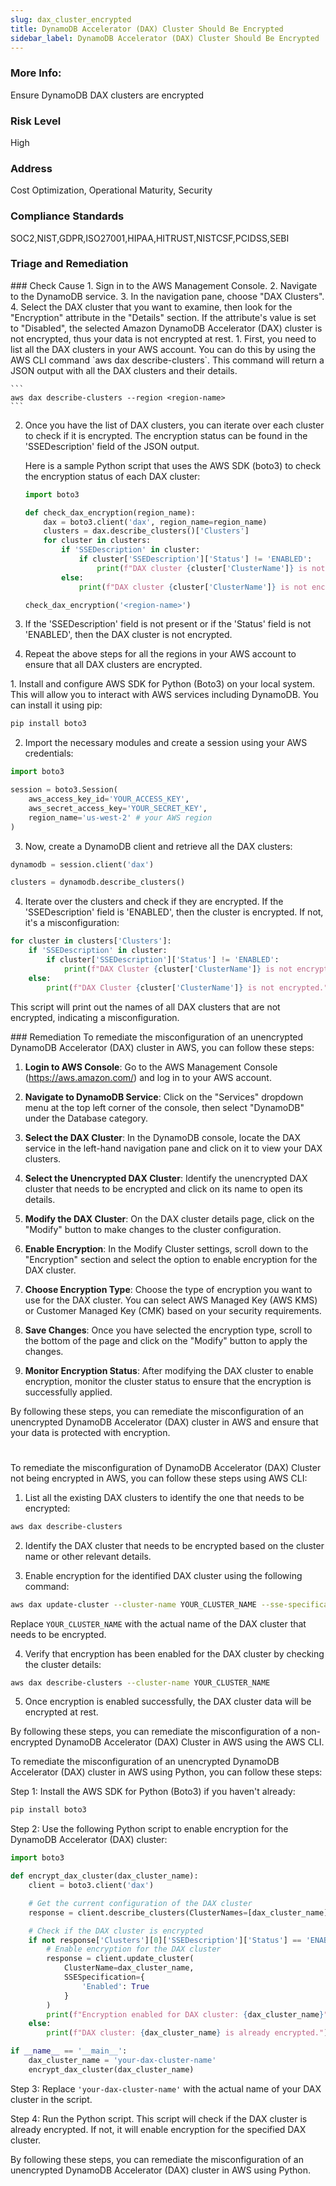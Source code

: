 ```yaml
---
slug: dax_cluster_encrypted
title: DynamoDB Accelerator (DAX) Cluster Should Be Encrypted
sidebar_label: DynamoDB Accelerator (DAX) Cluster Should Be Encrypted
---
```


### More Info:

Ensure DynamoDB DAX clusters are encrypted

### Risk Level

High

### Address

Cost Optimization, Operational Maturity, Security

### Compliance Standards

SOC2,NIST,GDPR,ISO27001,HIPAA,HITRUST,NISTCSF,PCIDSS,SEBI


### Triage and Remediation
<Tabs>

<Tab title='Cause'>
### Check Cause
<AccordionGroup>
<Accordion title='Using Console' defaultOpen='true'>
1. Sign in to the AWS Management Console.
2. Navigate to the DynamoDB service.
3. In the navigation pane, choose "DAX Clusters".
4. Select the DAX cluster that you want to examine, then look for the "Encryption" attribute in the "Details" section. If the attribute's value is set to "Disabled", the selected Amazon DynamoDB Accelerator (DAX) cluster is not encrypted, thus your data is not encrypted at rest.
</Accordion>

<Accordion title='Using CLI'>
1. First, you need to list all the DAX clusters in your AWS account. You can do this by using the AWS CLI command `aws dax describe-clusters`. This command will return a JSON output with all the DAX clusters and their details.

    ```
    aws dax describe-clusters --region <region-name>
    ```

2. Once you have the list of DAX clusters, you can iterate over each cluster to check if it is encrypted. The encryption status can be found in the 'SSEDescription' field of the JSON output. 

    Here is a sample Python script that uses the AWS SDK (boto3) to check the encryption status of each DAX cluster:

    ```python
    import boto3

    def check_dax_encryption(region_name):
        dax = boto3.client('dax', region_name=region_name)
        clusters = dax.describe_clusters()['Clusters']
        for cluster in clusters:
            if 'SSEDescription' in cluster:
                if cluster['SSEDescription']['Status'] != 'ENABLED':
                    print(f"DAX cluster {cluster['ClusterName']} is not encrypted.")
            else:
                print(f"DAX cluster {cluster['ClusterName']} is not encrypted.")

    check_dax_encryption('<region-name>')
    ```

3. If the 'SSEDescription' field is not present or if the 'Status' field is not 'ENABLED', then the DAX cluster is not encrypted.

4. Repeat the above steps for all the regions in your AWS account to ensure that all DAX clusters are encrypted.
</Accordion>

<Accordion title='Using Python'>
1. Install and configure AWS SDK for Python (Boto3) on your local system. This will allow you to interact with AWS services including DynamoDB. You can install it using pip:

```python
pip install boto3
```

2. Import the necessary modules and create a session using your AWS credentials:

```python
import boto3

session = boto3.Session(
    aws_access_key_id='YOUR_ACCESS_KEY',
    aws_secret_access_key='YOUR_SECRET_KEY',
    region_name='us-west-2' # your AWS region
)
```

3. Now, create a DynamoDB client and retrieve all the DAX clusters:

```python
dynamodb = session.client('dax')

clusters = dynamodb.describe_clusters()
```

4. Iterate over the clusters and check if they are encrypted. If the 'SSEDescription' field is 'ENABLED', then the cluster is encrypted. If not, it's a misconfiguration:

```python
for cluster in clusters['Clusters']:
    if 'SSEDescription' in cluster:
        if cluster['SSEDescription']['Status'] != 'ENABLED':
            print(f"DAX Cluster {cluster['ClusterName']} is not encrypted.")
    else:
        print(f"DAX Cluster {cluster['ClusterName']} is not encrypted.")
```

This script will print out the names of all DAX clusters that are not encrypted, indicating a misconfiguration.
</Accordion>

</AccordionGroup>
</Tab>

<Tab title='Remediation'>
### Remediation

<AccordionGroup>
<Accordion title='Using Console' defaultOpen='true'>
To remediate the misconfiguration of an unencrypted DynamoDB Accelerator (DAX) cluster in AWS, you can follow these steps:

1. **Login to AWS Console**: Go to the AWS Management Console (https://aws.amazon.com/) and log in to your AWS account.

2. **Navigate to DynamoDB Service**: Click on the "Services" dropdown menu at the top left corner of the console, then select "DynamoDB" under the Database category.

3. **Select the DAX Cluster**: In the DynamoDB console, locate the DAX service in the left-hand navigation pane and click on it to view your DAX clusters.

4. **Select the Unencrypted DAX Cluster**: Identify the unencrypted DAX cluster that needs to be encrypted and click on its name to open its details.

5. **Modify the DAX Cluster**: On the DAX cluster details page, click on the "Modify" button to make changes to the cluster configuration.

6. **Enable Encryption**: In the Modify Cluster settings, scroll down to the "Encryption" section and select the option to enable encryption for the DAX cluster.

7. **Choose Encryption Type**: Choose the type of encryption you want to use for the DAX cluster. You can select AWS Managed Key (AWS KMS) or Customer Managed Key (CMK) based on your security requirements.

8. **Save Changes**: Once you have selected the encryption type, scroll to the bottom of the page and click on the "Modify" button to apply the changes.

9. **Monitor Encryption Status**: After modifying the DAX cluster to enable encryption, monitor the cluster status to ensure that the encryption is successfully applied.

By following these steps, you can remediate the misconfiguration of an unencrypted DynamoDB Accelerator (DAX) cluster in AWS and ensure that your data is protected with encryption.

#
</Accordion>

<Accordion title='Using CLI'>
To remediate the misconfiguration of DynamoDB Accelerator (DAX) Cluster not being encrypted in AWS, you can follow these steps using AWS CLI:

1. List all the existing DAX clusters to identify the one that needs to be encrypted:
```bash
aws dax describe-clusters
```

2. Identify the DAX cluster that needs to be encrypted based on the cluster name or other relevant details.

3. Enable encryption for the identified DAX cluster using the following command:
```bash
aws dax update-cluster --cluster-name YOUR_CLUSTER_NAME --sse-specification Enabled=true
```
Replace `YOUR_CLUSTER_NAME` with the actual name of the DAX cluster that needs to be encrypted.

4. Verify that encryption has been enabled for the DAX cluster by checking the cluster details:
```bash
aws dax describe-clusters --cluster-name YOUR_CLUSTER_NAME
```

5. Once encryption is enabled successfully, the DAX cluster data will be encrypted at rest.

By following these steps, you can remediate the misconfiguration of a non-encrypted DynamoDB Accelerator (DAX) Cluster in AWS using the AWS CLI.
</Accordion>

<Accordion title='Using Python'>
To remediate the misconfiguration of an unencrypted DynamoDB Accelerator (DAX) cluster in AWS using Python, you can follow these steps:

Step 1: Install the AWS SDK for Python (Boto3) if you haven't already:
```bash
pip install boto3
```

Step 2: Use the following Python script to enable encryption for the DynamoDB Accelerator (DAX) cluster:

```python
import boto3

def encrypt_dax_cluster(dax_cluster_name):
    client = boto3.client('dax')

    # Get the current configuration of the DAX cluster
    response = client.describe_clusters(ClusterNames=[dax_cluster_name])

    # Check if the DAX cluster is encrypted
    if not response['Clusters'][0]['SSEDescription']['Status'] == 'ENABLED':
        # Enable encryption for the DAX cluster
        response = client.update_cluster(
            ClusterName=dax_cluster_name,
            SSESpecification={
                'Enabled': True
            }
        )
        print(f"Encryption enabled for DAX cluster: {dax_cluster_name}")
    else:
        print(f"DAX cluster: {dax_cluster_name} is already encrypted.")

if __name__ == '__main__':
    dax_cluster_name = 'your-dax-cluster-name'
    encrypt_dax_cluster(dax_cluster_name)
```

Step 3: Replace `'your-dax-cluster-name'` with the actual name of your DAX cluster in the script.

Step 4: Run the Python script. This script will check if the DAX cluster is already encrypted. If not, it will enable encryption for the specified DAX cluster.

By following these steps, you can remediate the misconfiguration of an unencrypted DynamoDB Accelerator (DAX) cluster in AWS using Python.
</Accordion>

</AccordionGroup>
</Tab>
</Tabs>

